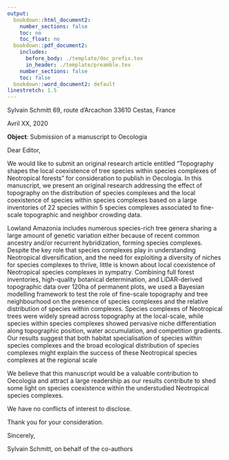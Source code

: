 ```yaml
---
output:
  bookdown::html_document2:
    number_sections: false
    toc: no
    toc_float: no
  bookdown::pdf_document2:
    includes:
      before_body: ./template/doc_prefix.tex
      in_header: ./template/preamble.tex
    number_sections: false
    toc: false
  bookdown::word_document2: default
linestretch: 1.5
---
```


Sylvain Schmitt
69, route d’Arcachon
33610 Cestas, France

Avril XX, 2020

**Object**: Submission of a manuscript to Oecologia

Dear Editor,

We would like to submit an original research article entitled “Topography shapes the local coexistence of tree species within species complexes of Neotropical forests” for consideration to publish in Oecologia. In this manuscript, we present an original research addressing the effect of topography on the distribution of species complexes and the local coexistence of species within species complexes based on a large inventories of 22 species within 5 species complexes associated to fine-scale topographic and neighbor crowding data. 

Lowland Amazonia includes numerous species-rich tree genera sharing a large amount of genetic variation either because of recent common ancestry and/or recurrent hybridization, forming species complexes. Despite the key role that species complexes play  in understanding Neotropical diversification, and the need for exploiting a diversity of niches for species complexes to thrive, little is known about local coexistence of Neotropical species complexes in sympatry. Combining full forest inventories, high-quality botanical determination, and LiDAR-derived topographic data over 120ha of permanent plots, we used a Bayesian modelling framework to test the role of fine-scale topography and tree neighbourhood on the presence of species complexes and the relative distribution of species within complexes. Species complexes of Neotropical trees were widely spread across topography at the local-scale, while species within species complexes showed pervasive niche differentiation along topographic position, water accumulation, and competition gradients. Our results suggest that both habitat specialisation of species within species complexes and the broad ecological distribution of species complexes might explain the success of these Neotropical species complexes at the regional scale

We believe that this manuscript would be a valuable contribution to Oecologia and attract a large readership as our results contribute to shed some light on species coexistence within the understudied Neotropical species complexes.

We have no conflicts of interest to disclose. 

Thank you for your consideration.

Sincerely,

Sylvain Schmitt,
on behalf of the co-authors

